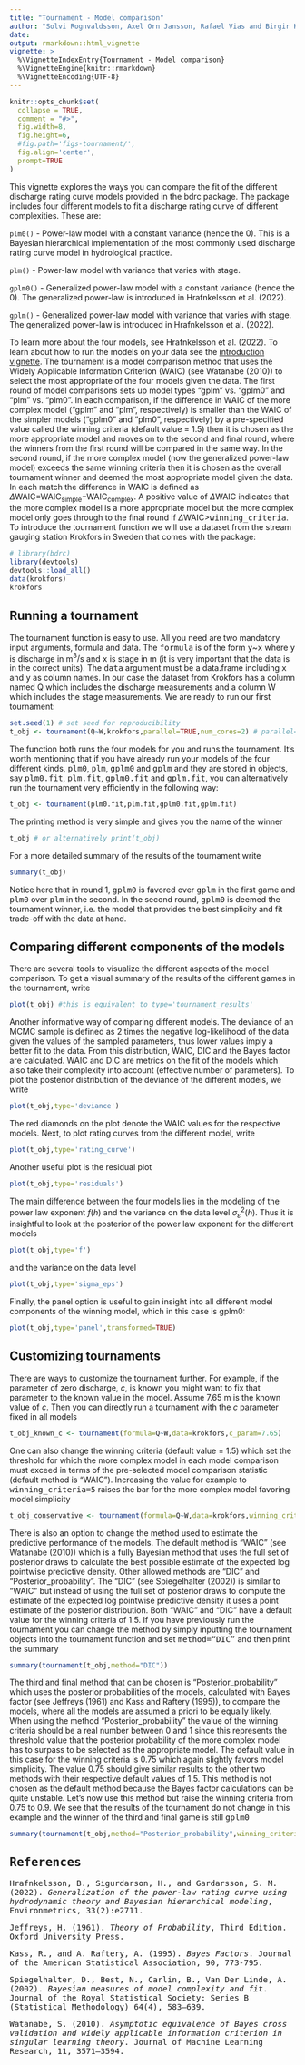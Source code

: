 ```yaml
---
title: "Tournament - Model comparison"
author: "Solvi Rognvaldsson, Axel Orn Jansson, Rafael Vias and Birgir Hrafnkelsson"
date:
output: rmarkdown::html_vignette
vignette: >
  %\VignetteIndexEntry{Tournament - Model comparison}
  %\VignetteEngine{knitr::rmarkdown}
  %\VignetteEncoding{UTF-8}
---
```


```r
knitr::opts_chunk$set(
  collapse = TRUE,
  comment = "#>",
  fig.width=8, 
  fig.height=6, 
  #fig.path='figs-tournament/',
  fig.align='center',
  prompt=TRUE
)
```

This vignette explores the ways you can compare the fit of the different discharge rating curve models provided in the bdrc package. The package includes four different models to fit a discharge rating curve of different complexities. These are:

```plm0() ``` - Power-law model with a constant variance (hence the 0). This is a Bayesian hierarchical implementation of the most commonly used discharge rating curve model in hydrological practice.

```plm() ``` - Power-law model with variance that varies with stage.

```gplm0() ``` - Generalized power-law model with a constant variance (hence the 0). The generalized power-law is introduced in Hrafnkelsson et al. (2022).

```gplm() ``` - Generalized power-law model with variance that varies with stage. The generalized power-law is introduced in Hrafnkelsson et al. (2022).

<!-- To learn more about the four models, see Hrafnkelsson et al. (2022). To learn about how to run the models on your data see the [introduction vignette](introduction.html). The tournament is a model comparison method that uses Bayes factor to compute the posterior probabilities of the models and select the most appropriate of the four models given the data. The first round of model comparisons sets up model types "gplm" vs. "gplm0" and "plm" vs. "plm0". If the posterior probability of the more complex model ("gplm" and "plm", respectively) exceeds the "winning_criteria" (default value = 0.75) then it is chosen as the more appropriate model and moves on to the second and final round, where the winners from the first round will be compared in the same way. In the second round, if the more complex model (now the generalized power-law model) exceeds the same "winning_criteria" then it is chosen as the overall tournament winner and deemed the most appropriate model given the data. In each of the three matches, the posterior probabilities of the models are computed using the Bayes factor, assuming a priori that the two models were equally likely (see Jeffreys (1961) and Kass and Raftery (1995)). As in the introduction vignette, we will use a dataset from a stream gauging station called Krokfors in Sweden that comes with the package: -->
To learn more about the four models, see Hrafnkelsson et al. (2022). To learn about how to run the models on your data see the [introduction vignette](introduction.html). The tournament is a model comparison method that uses the Widely Applicable Information Criterion (WAIC) (see Watanabe (2010)) to select the most appropriate of the four models given the data. The first round of model comparisons sets up model types "gplm" vs. "gplm0" and "plm" vs. "plm0". In each comparison, if the difference in WAIC of the more complex model ("gplm" and "plm", respectively) is smaller than the WAIC of the simpler models ("gplm0" and "plm0", respectively) by a pre-specified value called the winning criteria (default value = 1.5) then it is chosen as the more appropriate model and moves on to the second and final round, where the winners from the first round will be compared in the same way. In the second round, if the more complex model (now the generalized power-law model) exceeds the same winning criteria then it is chosen as the overall tournament winner and deemed the most appropriate model given the data. In each match the difference in WAIC is defined as $\Delta$WAIC$=$WAIC$_{\text{simple}}-$WAIC$_{\text{complex}}$. A positive value of $\Delta$WAIC indicates that the more complex model is a more appropriate model but the more complex model only goes through to the final round if $\Delta$WAIC><tt>winning_criteria</tt>. 
<!-- The model selection criterion can also be changed from WAIC to the Deviance Information Criterion (DIC) (see Spiegelhalter et al. (2002)) or the posterior probabilities of the models, which is computed using the Bayes factor, and assumes a priori in each comparison that the two models are equally likely (see Jeffreys (1961) and Kass and Raftery (1995)).  -->
To introduce the tournament function we will use a dataset from the stream gauging station Krokfors in Sweden that comes with the package:
```r
# library(bdrc)
library(devtools)
devtools::load_all()
data(krokfors)
krokfors
```
## Running a tournament
The tournament function is easy to use. All you need are two mandatory input arguments, formula and data. The <tt>formula</tt> is of the form <tt>y</tt>~<tt>x</tt> where <tt>y</tt> is discharge in m$^3/$s and <tt>x</tt> is stage in m (it is very important that the data is in the correct units). The <tt>data</tt> argument must be a data.frame including <tt>x</tt> and <tt>y</tt> as column names. In our case the dataset from Krokfors has a column named Q which includes the discharge measurements and a column W which includes the stage measurements. We are ready to run our first tournament:
```r
set.seed(1) # set seed for reproducibility
t_obj <- tournament(Q~W,krokfors,parallel=TRUE,num_cores=2) # parallel=TRUE by default and by default, the number of cores is detected on the machine
```
The function both runs the four models for you and runs the tournament. It's worth mentioning that if you have already run your models of the four different kinds, <tt>plm0</tt>, <tt>plm</tt>, <tt>gplm0</tt> and <tt>gplm</tt> and they are stored in objects, say <tt>plm0.fit</tt>, <tt>plm.fit</tt>, <tt>gplm0.fit</tt> and <tt>gplm.fit</tt>, you can alternatively run the tournament very efficiently in the following way:
```r
t_obj <- tournament(plm0.fit,plm.fit,gplm0.fit,gplm.fit)
```
The printing method is very simple and gives you the name of the winner
```r
t_obj # or alternatively print(t_obj)
```

For a more detailed summary of the results of the tournament write
```r
summary(t_obj)
```
Notice here that in round 1, <tt>gplm0</tt> is favored over <tt>gplm</tt> in the first game and <tt>plm0</tt> over <tt>plm</tt> in the second. In the second round, <tt>gplm0</tt> is deemed the tournament winner, i.e. the model that provides the best simplicity and fit trade-off with the data at hand. 
<!-- Her aetti ad koma eitthvad um WAIC, DIC og Post_prob ? -->

## Comparing different components of the models
There are several tools to visualize the different aspects of the model comparison. To get a visual summary of the results of the different games in the tournament, write

```r
plot(t_obj) #this is equivalent to type='tournament_results'
```


Another informative way of comparing different models. The deviance of an MCMC sample is defined as 2 times the negative log-likelihood of the data given the values of the sampled parameters, thus lower values imply a better fit to the data. From this distribution, WAIC, DIC and the Bayes factor are calculated. WAIC and DIC are metrics on the fit of the models which also take their complexity into account (effective number of parameters). 
<!-- B is used to calculate the Bayes factor between different models.  -->
To plot the posterior distribution of the deviance of the different models, we write

```r
plot(t_obj,type='deviance')
```

The red diamonds on the plot denote the WAIC values for the respective models. Next, to plot rating curves from the different model, write
```r
plot(t_obj,type='rating_curve')
```
Another useful plot is the residual plot
```r
plot(t_obj,type='residuals')
```

The main difference between the four models lies in the modeling of the power law exponent $f(h)$ and the variance on the data level $\sigma^2_{\varepsilon}(h)$. Thus it is insightful to look at the posterior of the power law exponent for the different models
```r
plot(t_obj,type='f')
```
and the variance on the data level
```r
plot(t_obj,type='sigma_eps')
```

Finally, the panel option is useful to gain insight into all different model components of the winning model, which in this case is gplm0:
```r
plot(t_obj,type='panel',transformed=TRUE)
```

## Customizing tournaments
There are ways to customize the tournament further. For example, if the parameter of zero discharge, $c$, is known you  might want to fix that parameter to the known value in the model. Assume 7.65 m is the known value of $c$. Then you can directly run a tournament with the $c$ parameter fixed in all models
```r
t_obj_known_c <- tournament(formula=Q~W,data=krokfors,c_param=7.65)
```

One can also change the winning criteria (default value = 1.5) which set the threshold for which the more complex model in each model comparison must exceed in terms of the pre-selected model comparison statistic (default method is "WAIC"). Increasing the value for example to <tt>winning_criteria=5</tt> raises the bar for the more complex model favoring model simplicity
```r
t_obj_conservative <- tournament(formula=Q~W,data=krokfors,winning_criteria=5)
```

There is also an option to change the method used to estimate the predictive performance of the models. The default method is "WAIC" (see Watanabe (2010)) which is a fully Bayesian method that uses the full set of posterior draws to calculate the best possible estimate of the expected log pointwise predictive density. Other allowed methods are "DIC" and "Posterior_probability". The "DIC" (see Spiegelhalter (2002))  is similar to "WAIC" but instead of using the full set of posterior draws to compute the estimate of the expected log pointwise predictive density it uses a point estimate of the posterior distribution. Both "WAIC" and "DIC" have a default value for the winning criteria of 1.5. If you have previously run the tournament you can change the method by simply inputting the tournament objects into the tournament function and set <tt>method="DIC"</tt> and then print the summary

```r
summary(tournament(t_obj,method="DIC"))
```

The third and final method that can be chosen is "Posterior_probability" which uses the posterior probabilities of the models, calculated with Bayes factor (see Jeffreys (1961) and Kass and Raftery (1995)), to compare the models, where all the models are assumed a priori to be equally likely. When using the method "Posterior_probability" the value of the winning criteria should be a real number between 0 and 1 since this represents the threshold value that the posterior probability of the more complex model has to surpass to be selected as the appropriate model. The default value in this case for the winning criteria is 0.75 which again slightly favors model simplicity. The value 0.75 should give similar results to the other two methods with their respective default values of 1.5. This method is not chosen as the default method because the Bayes factor calculations can be quite unstable. Let's now use this method but raise the winning criteria from 0.75 to 0.9. We see that the results of the tournament do not change in this example and the winner of the third and final game is still <tt>gplm0<tt>
```r
summary(tournament(t_obj,method="Posterior_probability",winning_criteria=0.9))
```

## References

Hrafnkelsson, B., Sigurdarson, H., and Gardarsson, S. M. (2022). *Generalization of the power-law rating curve using hydrodynamic theory and Bayesian hierarchical modeling*, Environmetrics, 33(2):e2711.

Jeffreys, H. (1961). *Theory of Probability*, Third Edition. Oxford University Press.

Kass, R., and A. Raftery, A. (1995). *Bayes Factors*. Journal of the American Statistical Association, 90, 773-795.

Spiegelhalter, D., Best, N., Carlin, B., Van Der Linde, A. (2002). *Bayesian measures of model complexity and fit*. Journal of the Royal Statistical Society: Series B (Statistical Methodology) 64(4), 583–639.

Watanabe, S. (2010). *Asymptotic equivalence of Bayes cross validation and widely applicable information criterion in singular learning theory*. Journal of Machine Learning Research, 11, 3571–3594.

